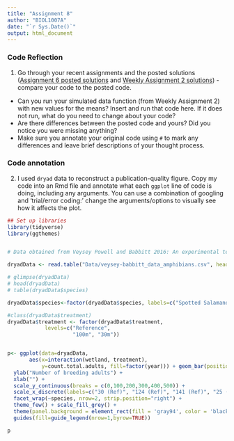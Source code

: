 ```yaml
---
title: "Assignment 8"
author: "BIOL1007A"
date: "`r Sys.Date()`"
output: html_document
---
```


### Code Reflection
1. Go through your recent assignments and the posted solutions ([Assignment 6 posted solutions](Assignment-6-dplyr_solutions.html) and [Weekly Assignment 2 solutions](Solutions_Weekly-Assignment-2.html)) - compare your code to the posted code. 

* Can you run your simulated data function (from Weekly Assignment 2) with new values for the means? Insert and run that code here. If it does not run, what do you need to change about your code?  
* Are there differences between the posted code and yours? Did you notice you were missing anything?  
* Make sure you annotate your original code using `#` to mark any differences and leave brief descriptions of your thought process. 


### Code annotation

2. I used `dryad` data to reconstruct a publication-quality figure. Copy my code into an Rmd file and annotate what each `ggplot` line of code is doing, including any arguments. You can use a combination of googling and 'trial/error coding:' change the arguments/options to visually see how it affects the plot. 


```r

## Set up libraries
library(tidyverse)
library(ggthemes)


# Data obtained from Veysey Powell and Babbitt 2016: An experimental test of buffer utility as a technique for managing pool-breeding amphibians https://datadryad.org/stash/dataset/doi:10.5061%2Fdryad.547rp

dryadData <- read.table("Data/veysey-babbitt_data_amphibians.csv", header=TRUE, sep=",", stringsAsFactors = TRUE)

# glimpse(dryadData)
# head(dryadData)
# table(dryadData$species)

dryadData$species<-factor(dryadData$species, labels=c("Spotted Salamander", "Wood Frog")) #creating 'labels' to use for the plot

#class(dryadData$treatment)
dryadData$treatment <- factor(dryadData$treatment, 
            levels=c("Reference",
                     "100m", "30m"))


p<- ggplot(data=dryadData, 
       aes(x=interaction(wetland, treatment), 
           y=count.total.adults, fill=factor(year))) + geom_bar(position="dodge", stat="identity", color="black") +
  ylab("Number of breeding adults") +
  xlab("") +
  scale_y_continuous(breaks = c(0,100,200,300,400,500)) +
  scale_x_discrete(labels=c("30 (Ref)", "124 (Ref)", "141 (Ref)", "25 (100m)","39 (100m)","55 (100m)","129 (100m)", "7 (30m)","19 (30m)","20 (30m)","59 (30m)")) +
  facet_wrap(~species, nrow=2, strip.position="right") +
  theme_few() + scale_fill_grey() + 
  theme(panel.background = element_rect(fill = 'gray94', color = 'black'), legend.position="top",  legend.title= element_blank(), axis.title.y = element_text(size=12, face="bold", colour = "black"), strip.text.y = element_text(size = 10, face="bold", colour = "black")) + 
  guides(fill=guide_legend(nrow=1,byrow=TRUE)) 

p
```

